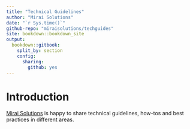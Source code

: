 ```yaml
--- 
title: "Technical Guidelines"
author: "Mirai Solutions"
date: "`r Sys.time()`"
github-repo: "miraisolutions/techguides"
site: bookdown::bookdown_site
output:
  bookdown::gitbook:
    split_by: section
    config:
      sharing:
        github: yes
---
```


# Introduction {-}

[Mirai Solutions](https://mirai-solutions.ch) is happy to share technical
guidelines, how-tos and best practices in different areas.
